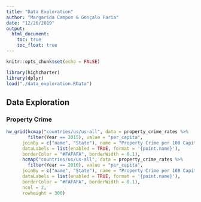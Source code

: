 ```yaml
---
title: "Data Exploration"
author: "Margarida Campos & Gonçalo Faria"
date: "12/26/2019"
output: 
  html_document:
    toc: true
    toc_float: true
---
```


```r
knitr::opts_chunk$set(echo = FALSE)
```

```r
library(highcharter)
library(dplyr)
load("./data_exploration.RData")

```
## Data Exploration

### Property Crime

```r
hw_grid(hcmap("countries/us/us-all", data = property_crime_rates %>%
        filter(Year == 2015), value = "per_capita",
      joinBy = c("name", "State"), name = "Property Crime per 100 Capita",
      dataLabels = list(enabled = TRUE, format = '{point.name}'),
      borderColor = "#FAFAFA", borderWidth = 0.1),
      hcmap("countries/us/us-all", data = property_crime_rates %>%
        filter(Year == 2016), value = "per_capita",
      joinBy = c("name", "State"), name = "Property Crime per 100 Capita",
      dataLabels = list(enabled = TRUE, format = '{point.name}'),
      borderColor = "#FAFAFA", borderWidth = 0.1),
      ncol = 2,
      rowheight = 300)
```
